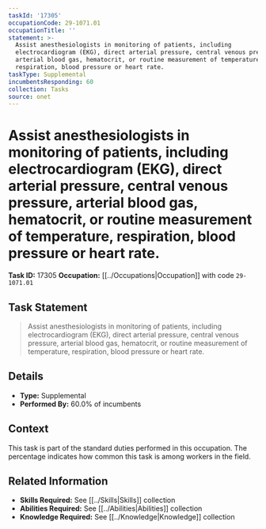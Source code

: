 ```yaml
---
taskId: '17305'
occupationCode: 29-1071.01
occupationTitle: ''
statement: >-
  Assist anesthesiologists in monitoring of patients, including
  electrocardiogram (EKG), direct arterial pressure, central venous pressure,
  arterial blood gas, hematocrit, or routine measurement of temperature,
  respiration, blood pressure or heart rate.
taskType: Supplemental
incumbentsResponding: 60
collection: Tasks
source: onet
---
```

# Assist anesthesiologists in monitoring of patients, including electrocardiogram (EKG), direct arterial pressure, central venous pressure, arterial blood gas, hematocrit, or routine measurement of temperature, respiration, blood pressure or heart rate.

**Task ID:** 17305
**Occupation:** [[../Occupations|Occupation]] with code `29-1071.01`

## Task Statement

> Assist anesthesiologists in monitoring of patients, including electrocardiogram (EKG), direct arterial pressure, central venous pressure, arterial blood gas, hematocrit, or routine measurement of temperature, respiration, blood pressure or heart rate.

## Details

- **Type:** Supplemental
- **Performed By:** 60.0% of incumbents

## Context

This task is part of the standard duties performed in this occupation. The percentage indicates how common this task is among workers in the field.

## Related Information

- **Skills Required:** See [[../Skills|Skills]] collection
- **Abilities Required:** See [[../Abilities|Abilities]] collection
- **Knowledge Required:** See [[../Knowledge|Knowledge]] collection

